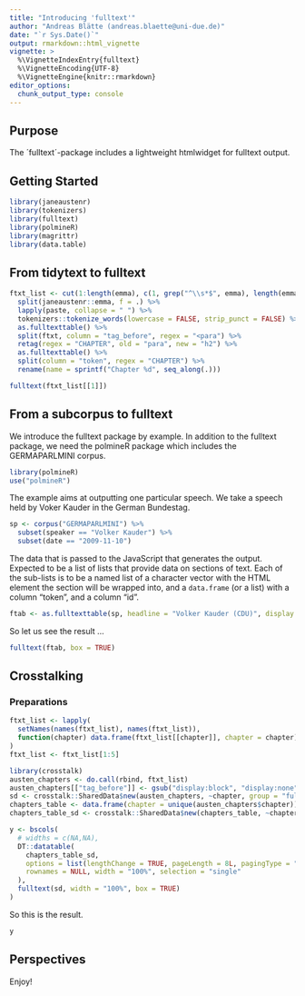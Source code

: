 ```yaml
---
title: "Introducing 'fulltext'"
author: "Andreas Blätte (andreas.blaette@uni-due.de)"
date: "`r Sys.Date()`"
output: rmarkdown::html_vignette
vignette: >
  %\VignetteIndexEntry{fulltext}
  %\VignetteEncoding{UTF-8}
  %\VignetteEngine{knitr::rmarkdown}
editor_options: 
  chunk_output_type: console
---
```


## Purpose


The ´fulltext´-package includes a lightweight htmlwidget for fulltext output.

## Getting Started

```r
library(janeaustenr)
library(tokenizers)
library(fulltext)
library(polmineR)
library(magrittr)
library(data.table)
```

## From tidytext to fulltext

```r
ftxt_list <- cut(1:length(emma), c(1, grep("^\\s*$", emma), length(emma))) %>%
  split(janeaustenr::emma, f = .) %>%
  lapply(paste, collapse = " ") %>%
  tokenizers::tokenize_words(lowercase = FALSE, strip_punct = FALSE) %>%
  as.fulltexttable() %>% 
  split(ftxt, column = "tag_before", regex = "<para") %>%
  retag(regex = "CHAPTER", old = "para", new = "h2") %>%
  as.fulltexttable() %>%
  split(column = "token", regex = "CHAPTER") %>%
  rename(name = sprintf("Chapter %d", seq_along(.)))
```


```r
fulltext(ftxt_list[[1]])
```


## From a subcorpus to fulltext

We introduce the fulltext package by example. In addition to the fulltext package, we need the polmineR package which includes the GERMAPARLMINI corpus.

```r
library(polmineR)
use("polmineR")
```

The example aims at outputting one particular speech. We take a speech held by Voker Kauder in the German Bundestag.

```r
sp <- corpus("GERMAPARLMINI") %>%
  subset(speaker == "Volker Kauder") %>%
  subset(date == "2009-11-10")
```

The data that is passed to the JavaScript that generates the output. Expected to be a list of lists that provide data on sections of text. Each of the sub-lists is to be a named list of a character vector with the HTML element the section will be wrapped into, and  a `data.frame` (or a list) with a column "token", and a column "id".

```r
ftab <- as.fulltexttable(sp, headline = "Volker Kauder (CDU)", display = "block")
```

So let us see the result ... 

```r
fulltext(ftab, box = TRUE)
```


## Crosstalking

### Preparations

```r
ftxt_list <- lapply(
  setNames(names(ftxt_list), names(ftxt_list)),
  function(chapter) data.frame(ftxt_list[[chapter]], chapter = chapter)
)
ftxt_list <- ftxt_list[1:5]
```



```r
library(crosstalk)
austen_chapters <- do.call(rbind, ftxt_list)
austen_chapters[["tag_before"]] <- gsub("display:block", "display:none", austen_chapters[["tag_before"]])
sd <- crosstalk::SharedData$new(austen_chapters, ~chapter, group = "fulltext")
chapters_table <- data.frame(chapter = unique(austen_chapters$chapter))
chapters_table_sd <- crosstalk::SharedData$new(chapters_table, ~chapter, group = "fulltext")

y <- bscols(
  # widths = c(NA,NA),
  DT::datatable(
    chapters_table_sd,
    options = list(lengthChange = TRUE, pageLength = 8L, pagingType = "simple", dom = "tp"),
    rownames = NULL, width = "100%", selection = "single"
  ),
  fulltext(sd, width = "100%", box = TRUE)
)

```

So this is the result.

```r
y
```

## Perspectives

Enjoy! 
